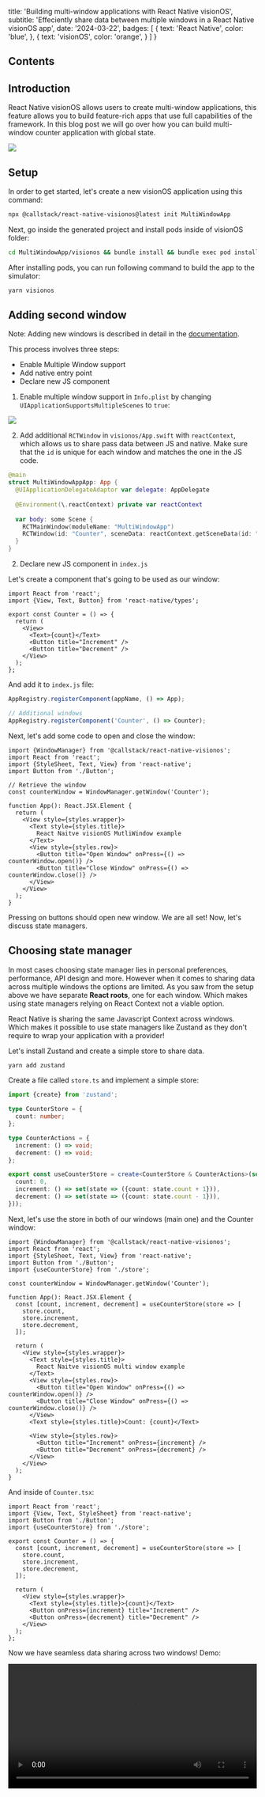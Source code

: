 
  title: 'Building multi-window applications with React Native visionOS',
  subtitle: 'Effeciently share data between multiple windows in a React Native visionOS app',
  date: '2024-03-22',
  badges: [
    {
      text: 'React Native',
      color: 'blue',
    },
    {
      text: 'visionOS',
      color: 'orange',
    }
  ]
}

## Contents

## Introduction 
React Native visionOS allows users to create multi-window applications, this feature allows you to build feature-rich apps that use full capabilities of the framework. In this blog post we will go over how you can build multi-window counter application with global state.

<img src="https://res.cloudinary.com/dangiiuvf/image/upload/f_auto,q_auto/dwtjtsp2ehm7kekw6add"/>


## Setup
In order to get started, let's create a new visionOS application using this command: 

```sh
npx @callstack/react-native-visionos@latest init MultiWindowApp 
```

Next, go inside the generated project and install pods inside of visionOS folder:

```sh
cd MultiWindowApp/visionos && bundle install && bundle exec pod install
```

After installing pods, you can run following command to build the app to the simulator: 

```sh
yarn visionos
```

## Adding second window
Note: Adding new windows is described in detail in the [documentation](https://callstack.github.io/react-native-visionos-docs/api/window-manager). 

This process involves three steps: 
- Enable Multiple Window support
- Add native entry point
- Declare new JS component


1. Enable multiple window support in `Info.plist` by changing `UIApplicationSupportsMultipleScenes` to `true`:

<img src="https://res.cloudinary.com/dangiiuvf/image/upload/f_auto,q_auto/wellmzdbkz2dtvl8uvsy"/>

2. Add additional `RCTWindow` in `visionos/App.swift` with `reactContext`, which allows us to share pass data between JS and native. Make sure that the `id` is unique for each window and matches the one in the JS code.

```swift title="App.swift" {9}
@main
struct MultiWindowAppApp: App {
  @UIApplicationDelegateAdaptor var delegate: AppDelegate
  
  @Environment(\.reactContext) private var reactContext
  
  var body: some Scene {
    RCTMainWindow(moduleName: "MultiWindowApp")
    RCTWindow(id: "Counter", sceneData: reactContext.getSceneData(id: "Counter"))
  }
}

```

2. Declare new JS component in `index.js`

Let's create a component that's going to be used as our window:
```tsx title="Counter.tsx"
import React from 'react';
import {View, Text, Button} from 'react-native/types';

export const Counter = () => {
  return (
    <View>
      <Text>{count}</Text>
      <Button title="Increment" />
      <Button title="Decrement" />
    </View>
  );
};
```

And add it to `index.js` file: 
```js title="index.js" {4} /'Counter'/#v
AppRegistry.registerComponent(appName, () => App);

// Additional windows
AppRegistry.registerComponent('Counter', () => Counter);
```

Next, let's add some code to open and close the window: 

```tsx title="App.tsx" {7} {16,17}
import {WindowManager} from '@callstack/react-native-visionos';
import React from 'react';
import {StyleSheet, Text, View} from 'react-native';
import Button from './Button';

// Retrieve the window
const counterWindow = WindowManager.getWindow('Counter');

function App(): React.JSX.Element {
  return (
    <View style={styles.wrapper}>
      <Text style={styles.title}>
        React Naitve visionOS MutliWindow example
      </Text>
      <View style={styles.row}>
        <Button title="Open Window" onPress={() => counterWindow.open()} />
        <Button title="Close Window" onPress={() => counterWindow.close()} />
      </View>
    </View>
  );
}

```


Pressing on buttons should open new window. We are all set! Now, let's discuss state managers. 

## Choosing state manager
In most cases choosing state manager lies in personal preferences, performance, API design and more. However when it comes to sharing data across multiple windows the options are limited. As you saw from the setup above we have separate **React roots**, one for each window. Which makes using state managers relying on React Context not a viable option. 

React Native is sharing the same Javascript Context across windows. Which makes it possible to use state managers like Zustand as they don't require to wrap your application with a provider! 

Let's install Zustand and create a simple store to share data.

```sh
yarn add zustand
```

Create a file called `store.ts` and implement a simple store: 

```ts title="store.ts"
import {create} from 'zustand';

type CounterStore = {
  count: number;
};

type CounterActions = {
  increment: () => void;
  decrement: () => void;
};

export const useCounterStore = create<CounterStore & CounterActions>(set => ({
  count: 0,
  increment: () => set(state => ({count: state.count + 1})),
  decrement: () => set(state => ({count: state.count - 1})),
}));
```

Next, let's use the store in both of our windows (main one) and the Counter window:

```tsx title="App.tsx"
import {WindowManager} from '@callstack/react-native-visionos';
import React from 'react';
import {StyleSheet, Text, View} from 'react-native';
import Button from './Button';
import {useCounterStore} from './store';

const counterWindow = WindowManager.getWindow('Counter');

function App(): React.JSX.Element {
  const [count, increment, decrement] = useCounterStore(store => [
    store.count,
    store.increment,
    store.decrement,
  ]);
  
  return (
    <View style={styles.wrapper}>
      <Text style={styles.title}>
        React Naitve visionOS multi window example
      </Text>
      <View style={styles.row}>
        <Button title="Open Window" onPress={() => counterWindow.open()} />
        <Button title="Close Window" onPress={() => counterWindow.close()} />
      </View>
      <Text style={styles.title}>Count: {count}</Text>

      <View style={styles.row}>
        <Button title="Increment" onPress={increment} />
        <Button title="Decrement" onPress={decrement} />
      </View>
    </View>
  );
}
```

And inside of `Counter.tsx`:

```tsx title="Counter.tsx"
import React from 'react';
import {View, Text, StyleSheet} from 'react-native';
import Button from './Button';
import {useCounterStore} from './store';

export const Counter = () => {
  const [count, increment, decrement] = useCounterStore(store => [
    store.count,
    store.increment,
    store.decrement,
  ]);

  return (
    <View style={styles.wrapper}>
      <Text style={styles.title}>{count}</Text>
      <Button onPress={increment} title="Increment" />
      <Button onPress={decrement} title="Decrement" />
    </View>
  );
};
```

Now we have seamless data sharing across two windows! Demo: 

<video controls width="100%" src="https://res.cloudinary.com/dangiiuvf/video/upload/f_auto:video,q_auto/u1qr2jfbhs6kzdltrk1r" />

## That's all

And that's it! I hope you found this article useful. If you have any questions or feedback feel free to reach out to me on [Twitter](https://twitter.com/o_kwasniewski).

For those interested in the sample code, you can find it in the [GitHub Repository](https://github.com/okwasniewski/react-native-visionos-multi-window).



